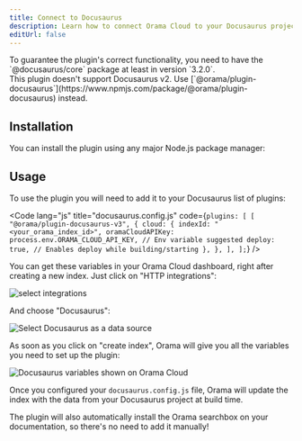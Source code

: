 ```yaml
---
title: Connect to Docusaurus
description: Learn how to connect Orama Cloud to your Docusaurus project.
editUrl: false
---
```


<Aside>
To guarantee the plugin's correct functionality, you need to have the `@docusaurus/core` package at least in version `3.2.0`.
</Aside>
<Aside type="caution">
This plugin doesn't support Docusaurus v2. Use [`@orama/plugin-docusaurus`](https://www.npmjs.com/package/@orama/plugin-docusaurus) instead.
</Aside>

## Installation

You can install the plugin using any major Node.js package manager:

<Install pkg="@orama/plugin-docusaurus-v3" />

## Usage

To use the plugin you will need to add it to your Docusaurus list of plugins:

<Code lang="js" title="docusaurus.config.js" code={`
plugins: [
  [
    "@orama/plugin-docusaurus-v3",
    {
      cloud: {
        indexId: "<your_orama_index_id>",
        oramaCloudAPIKey: process.env.ORAMA_CLOUD_API_KEY, // Env variable suggested
        deploy: true, // Enables deploy while building/starting
      },
    },
  ],
];
`} />

You can get these variables in your Orama Cloud dashboard, right after creating a new index. Just click on "HTTP integrations":

<img
  src='/cloud/guides/docusaurus/empty.png'
  alt='select integrations'
/>

And choose "Docusaurus":

<img
  src='/cloud/guides/docusaurus/choose-docusaurus.png'
  alt='Select Docusaurus as a data source'
/>

As soon as you click on "create index", Orama will give you all the variables you need to set up the plugin: 

<img
  src='/cloud/guides/docusaurus/env-variables.png'
  alt="Docusaurus variables shown on Orama Cloud"
/>

Once you configured your `docusaurus.config.js` file, Orama will update the index with the data from your Docusaurus project at build time.

The plugin will also automatically install the Orama searchbox on your documentation, so there's no need to add it manually!
